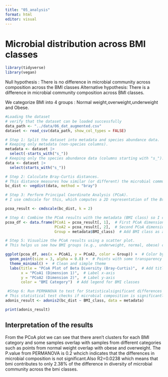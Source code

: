 ```yaml
---
title: "05_analysis"
format: html
editor: visual
---
```


# Microbial distribution across BMI classes

```r
library(tidyverse)
library(vegan)
```

Null hypothesis : There is no difference in microbial community across composition across the BMI classes Alternative hypothesis: There is a difference in microbial community composition across BMI classes.

We categorize BMI into 4 groups : Normal weight,overweight,underweight and Obese.

```r
#Loading the dataset
# verify that the dataset can be loaded successfully
data_path <- "../data/06_dat_augmented.csv"
dataset <- read_csv(data_path, show_col_types = FALSE)
```

```r
# Step 1: Split the dataset into metadata and species abundance data.
# Keeping only metadata (non-species columns).
metadata <- dataset |> 
  select(-starts_with("s_")) 
# Keeping only the species abundance data (columns starting with "s_").
data <- dataset |> 
  select(starts_with("s_")) 
```

```r
# Step 2: Calculate Bray-Curtis distances.
# This distance measures how similar (or different) the microbial communities are.
bc_dist <- vegdist(data, method = "bray")
```

```r
# Step 3: Perform Principal Coordinate Analysis (PCoA).
# I use cmdscale for this, which computes a 2D representation of the Bray-Curtis distances.

pcoa_result <- cmdscale(bc_dist, k = 2)  
```

```r
# Step 4: Combine the PCoA results with the metadata (BMI class) so I can label the samples by BMI_class.
pcoa_df <- data.frame(PCoA1 = pcoa_result[, 1],  # First PCoA dimension
                      PCoA2 = pcoa_result[, 2],  # Second PCoA dimension
                      Group = metadata$BMI_class)  # Add BMI class as a grouping variable.
```

```r
# Step 5: Visualize the PCoA results using a scatter plot.
# This helps us see how BMI groups (e.g., underweight, normal, obese) cluster based on microbial composition.

ggplot(pcoa_df, aes(x = PCoA1, y = PCoA2, color = Group)) +  # Color by BMI class
  geom_point(size = 3, alpha = 0.8) +  # Points with some transparency
  theme_minimal() +  # Clean and simple theme
  labs(title = "PCoA Plot of Beta Diversity (Bray-Curtis)",  # Add title
       x = "PCoA1 (Dimension 1)",  # Label x-axis
       y = "PCoA2 (Dimension 2)",  # Label y-axis
       color = "BMI Category")  # Add legend for BMI classes
```

```r
 #Step 6: Run PERMANOVA to test for Statisticalsignificant differences between BMI groups.
# This statistical test checks if microbial composition is significantly different between BMI categories.
adonis_result <- adonis2(bc_dist ~ BMI_class, data = metadata)

print(adonis_result)
```

## Interpretation of the results

From the PCoA plot we can see that there aren't clusters for each BMI category and some samples overlap with samples from different categories such as points from normal weight overlap with obese and overweight. The P.value from PERMANOVA is 0.2 whcich indicates that the differences in microbial composition is not significant.Also R2=0.0238 which means that bmi contributes to only 2.38% of the difference in diversity of microbial community across the bmi classes.
